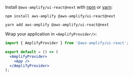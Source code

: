 
Install `@aws-amplify/ui-react@next` with [npm](https://www.npmjs.com/) or [yarn](https://yarnpkg.com/):

<Tabs>
<TabItem title="npm">

```shell
npm install aws-amplify @aws-amplify/ui-react@next
```

</TabItem>
<TabItem title="yarn">

```shell
yarn add aws-amplify @aws-amplify/ui-react@next
```

</TabItem>
</Tabs>

Wrap your application in `<AmplifyProvider/>`:

```jsx
import { AmplifyProvider } from '@aws-amplify/ui-react';

export default = () => (
  <AmplifyProvider>
    <App />
  </AmplifyProvider>
);
```
